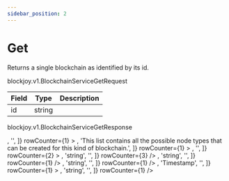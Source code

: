 ```yaml
---
sidebar_position: 2
---
```



# Get

<ApiMethod method="rpc" name="Get" />

Returns a single blockchain as identified by its id.

<ApiMethod method="requests" name="BlockchainServiceGetRequest" />

<VersionType>blockjoy.v1.BlockchainServiceGetRequest</VersionType>

| Field | Type   | Description |
| ----- | ------ | ----------- |
| id    | string |             |

<CustomCodeBlock codes={codes} />

<ApiMethod method="returns" name="BlockchainServiceGetResponse" />

<VersionType>blockjoy.v1.BlockchainServiceGetResponse</VersionType>

<Table>
  <TableHead items={['Field', 'Type', 'Description']} />
  <TableBody>
    <TableBodyRow items={['blockchain', 'Blockchain', '']}>
      <TableBodyRow items={['created_at', 'Timestamp', '']} rowCounter={1}>
        <TableBodyRow items={['nanos', 'int (32 bit)', '']} rowCounter={2} />
        <TableBodyRow items={['seconds', 'int (64 bit)', '']} rowCounter={2} />
      </TableBodyRow>
      <TableBodyRow items={['description', 'string', '']} rowCounter={1} />
      <TableBodyRow items={['id', 'string', '']} rowCounter={1} />
      <TableBodyRow items={['name', 'string', '']} rowCounter={1} />
      <TableBodyRow
        items={[
          'networks',
          <TableCellWithOption text="BlockchainNetwork" info="repeated" />,
          '',
        ]}
        rowCounter={1}
      >
        <TableBodyRow items={['name', 'string', '']} rowCounter={2} />
        <TableBodyRow
          items={['net_type', 'BlockchainNetworkType', '']}
          rowCounter={2}
        >
          <TableBodyRow
            items={['BLOCKCHAIN_NETWORK_TYPE_UNSPECIFIED', '= 0', '']}
            rowCounter={3}
          />
          <TableBodyRow
            items={['BLOCKCHAIN_NETWORK_TYPE_DEV', '= 1', '']}
            rowCounter={3}
          />
          <TableBodyRow
            items={['BLOCKCHAIN_NETWORK_TYPE_TEST', '= 2', '']}
            rowCounter={3}
          />
          <TableBodyRow
            items={['BLOCKCHAIN_NETWORK_TYPE_MAIN', '= 3', '']}
            rowCounter={3}
          />
        </TableBodyRow>
        <TableBodyRow items={['url', 'string', '']} rowCounter={2} />
      </TableBodyRow>
      <TableBodyRow
        items={[
          'nodes_types',
          <TableCellWithOption text="SupportedNodeType" info="repeated" />,
          'This list contains all the possible node types that can be created for this kind of blockchain.',
        ]}
        rowCounter={1}
      >
        <TableBodyRow items={['node_type', 'NodeType', '']} rowCounter={2}>
          <TableBodyRow
            items={['NODE_TYPE_UNSPECIFIED', '= 0', '']}
            rowCounter={3}
          />
          <TableBodyRow items={['NODE_TYPE_MINER', '= 1', '']} rowCounter={3} />
          <TableBodyRow items={['NODE_TYPE_ETL', '= 2', '']} rowCounter={3} />
          <TableBodyRow
            items={['NODE_TYPE_VALIDATOR', '= 3', '']}
            rowCounter={3}
          />
          <TableBodyRow items={['NODE_TYPE_API', '= 4', '']} rowCounter={3} />
          <TableBodyRow
            items={['NODE_TYPE_ORACLE', '= 5', '']}
            rowCounter={3}
          />
          <TableBodyRow items={['NODE_TYPE_RELAY', '= 6', '']} rowCounter={3} />
          <TableBodyRow
            items={['NODE_TYPE_EXECUTION', '= 7', '']}
            rowCounter={3}
          />
          <TableBodyRow
            items={['NODE_TYPE_BEACON', '= 8', '']}
            rowCounter={3}
          />
          <TableBodyRow
            items={['NODE_TYPE_MEVBOOST', '= 9', '']}
            rowCounter={3}
          />
          <TableBodyRow items={['NODE_TYPE_NODE', '= 10', '']} rowCounter={3} />
          <TableBodyRow
            items={['NODE_TYPE_FULLNODE', '= 11', '']}
            rowCounter={3}
          />
          <TableBodyRow
            items={['NODE_TYPE_LIGHTNODE', '= 12', '']}
            rowCounter={3}
          />
        </TableBodyRow>
        <TableBodyRow
          items={[
            'properties',
            <TableCellWithOption
              text="SupportedNodeProperty"
              info="repeated"
            />,
            '',
          ]}
          rowCounter={2}
        >
          <TableBodyRow
            items={[
              <TableCellWithOption text="default" warning="optional" />,
              'string',
              '',
            ]}
            rowCounter={3}
          />
          <TableBodyRow items={['disabled', 'boolean', '']} rowCounter={3} />
          <TableBodyRow items={['name', 'string', '']} rowCounter={3} />
          <TableBodyRow items={['required', 'boolean', '']} rowCounter={3} />
          <TableBodyRow items={['ui_type', 'UiType', '']} rowCounter={3}>
            <TableBodyRow
              items={['UI_TYPE_UNSPECIFIED', '= 0', '']}
              rowCounter={4}
            />
            <TableBodyRow
              items={['UI_TYPE_SWITCH', '= 1', '']}
              rowCounter={4}
            />
            <TableBodyRow
              items={['UI_TYPE_PASSWORD', '= 2', '']}
              rowCounter={4}
            />
            <TableBodyRow items={['UI_TYPE_TEXT', '= 3', '']} rowCounter={4} />
            <TableBodyRow
              items={['UI_TYPE_FILE_UPLOAD', '= 4', '']}
              rowCounter={4}
            />
          </TableBodyRow>
        </TableBodyRow>
        <TableBodyRow items={['version', 'string', '']} rowCounter={2} />
      </TableBodyRow>
      <TableBodyRow
        items={[
          <TableCellWithOption text="project_url" warning="optional" />,
          'string',
          '',
        ]}
        rowCounter={1}
      />
      <TableBodyRow
        items={[
          <TableCellWithOption text="repo_url" warning="optional" />,
          'string',
          '',
        ]}
        rowCounter={1}
      />
      <TableBodyRow items={['status', 'BlockchainStatus', '']} rowCounter={1}>
        <TableBodyRow
          items={['BLOCKCHAIN_STATUS_UNSPECIFIED', '= 0', '']}
          rowCounter={2}
        />
        <TableBodyRow
          items={['BLOCKCHAIN_STATUS_DEVELOPMENT', '= 1', '']}
          rowCounter={2}
        />
        <TableBodyRow
          items={['BLOCKCHAIN_STATUS_ALPHA', '= 2', '']}
          rowCounter={2}
        />
        <TableBodyRow
          items={['BLOCKCHAIN_STATUS_BETA', '= 3', '']}
          rowCounter={2}
        />
        <TableBodyRow
          items={['BLOCKCHAIN_STATUS_PRODUCTION', '= 4', '']}
          rowCounter={2}
        />
        <TableBodyRow
          items={['BLOCKCHAIN_STATUS_DELETED', '= 5', '']}
          rowCounter={2}
        />
      </TableBodyRow>
      <TableBodyRow
        items={[
          <TableCellWithOption text="updated_at" warning="optional" />,
          'Timestamp',
          '',
        ]}
        rowCounter={1}
      >
        <TableBodyRow items={['nanos', 'int (32 bit)', '']} rowCounter={2} />
        <TableBodyRow items={['seconds', 'int (64 bit)', '']} rowCounter={2} />
      </TableBodyRow>
      <TableBodyRow
        items={[
          <TableCellWithOption text="version" warning="optional" />,
          'string',
          '',
        ]}
        rowCounter={1}
      />
    </TableBodyRow>
  </TableBody>
</Table>
